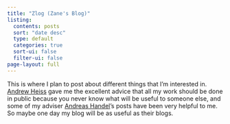 ```yaml
---
title: "Zlog (Zane's Blog)"
listing:
  contents: posts
  sort: "date desc"
  type: default
  categories: true
  sort-ui: false
  filter-ui: false
page-layout: full
---
```


This is where I plan to post about different things that I'm interested in. [Andrew Heiss](https://andrewheiss.com) gave me the excellent advice that all my work should be done in public because you never know what will be useful to someone else, and some of my adviser [Andreas Handel](https://andreashandel.com)'s posts have been very helpful to me. So maybe one day my blog will be as useful as their blogs.

<br>
